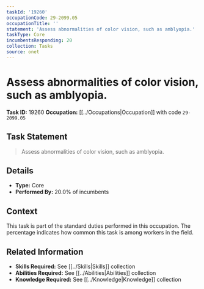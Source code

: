 ```yaml
---
taskId: '19260'
occupationCode: 29-2099.05
occupationTitle: ''
statement: 'Assess abnormalities of color vision, such as amblyopia.'
taskType: Core
incumbentsResponding: 20
collection: Tasks
source: onet
---
```

# Assess abnormalities of color vision, such as amblyopia.

**Task ID:** 19260
**Occupation:** [[../Occupations|Occupation]] with code `29-2099.05`

## Task Statement

> Assess abnormalities of color vision, such as amblyopia.

## Details

- **Type:** Core
- **Performed By:** 20.0% of incumbents

## Context

This task is part of the standard duties performed in this occupation. The percentage indicates how common this task is among workers in the field.

## Related Information

- **Skills Required:** See [[../Skills|Skills]] collection
- **Abilities Required:** See [[../Abilities|Abilities]] collection
- **Knowledge Required:** See [[../Knowledge|Knowledge]] collection
